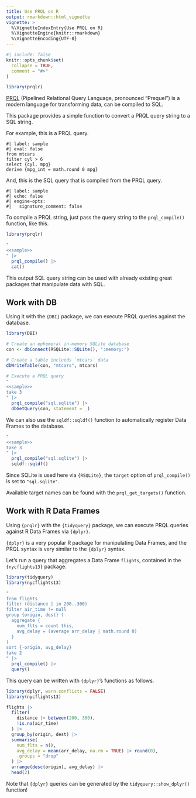 ```yaml
---
title: Use PRQL on R
output: rmarkdown::html_vignette
vignette: >
  %\VignetteIndexEntry{Use PRQL on R}
  %\VignetteEngine{knitr::rmarkdown}
  %\VignetteEncoding{UTF-8}
---
```


```r
#| include: false
knitr::opts_chunk$set(
  collapse = TRUE,
  comment = "#>"
)

library(prqlr)
```

[PRQL](https://prql-lang.org/) (Pipelined Relational Query Language, pronounced "Prequel")
is a modern language for transforming data, can be compiled to SQL.

This package provides a simple function to convert a PRQL query string to a SQL string.

For example, this is a PRQL query.

```prql
#| label: sample
#| eval: false
from mtcars
filter cyl > 6
select {cyl, mpg}
derive {mpg_int = math.round 0 mpg}
```

And, this is the SQL query that is compiled from the PRQL query.

```prql
#| label: sample
#| echo: false
#| engine-opts:
#|   signature_comment: false
```

To compile a PRQL string, just pass the query string to the `prql_compile()` function, like this.

```r
library(prqlr)

"
<<sample>>
" |>
  prql_compile() |>
  cat()
```

This output SQL query string can be used with already existing great packages that manipulate data with SQL.

## Work with DB

Using it with the `{DBI}` package, we can execute PRQL queries against the database.

```r
library(DBI)

# Create an ephemeral in-memory SQLite database
con <- dbConnect(RSQLite::SQLite(), ":memory:")

# Create a table inclueds `mtcars` data
dbWriteTable(con, "mtcars", mtcars)

# Execute a PRQL query
"
<<sample>>
take 3
" |>
  prql_compile("sql.sqlite") |>
  dbGetQuery(con, statement = _)
```

We can also use the `sqldf::sqldf()` function to automatically register Data Frames to the database.

```r
"
<<sample>>
take 3
" |>
  prql_compile("sql.sqlite") |>
  sqldf::sqldf()
```

Since SQLite is used here via `{RSQLite}`, the `target` option of `prql_compile()` is set to `"sql.sqlite"`.

Available target names can be found with the `prql_get_targets()` function.

## Work with R Data Frames

Using `{prqlr}` with the `{tidyquery}` package, we can execute PRQL queries against R Data Frames via `{dplyr}`.

`{dplyr}` is a very popular R package for manipulating Data Frames,
and the PRQL syntax is very similar to the `{dplyr}` syntax.

Let's run a query that aggregates a Data Frame `flights`, contained in the `{nycflights13}` package.

```r
library(tidyquery)
library(nycflights13)

"
from flights
filter (distance | in 200..300)
filter air_time != null
group {origin, dest} (
  aggregate {
    num_flts = count this,
    avg_delay = (average arr_delay | math.round 0)
  }
)
sort {-origin, avg_delay}
take 2
" |>
  prql_compile() |>
  query()
```

This query can be written with `{dplyr}`'s functions as follows.

```r
library(dplyr, warn.conflicts = FALSE)
library(nycflights13)

flights |>
  filter(
    distance |> between(200, 300),
    !is.na(air_time)
  ) |>
  group_by(origin, dest) |>
  summarise(
    num_flts = n(),
    avg_delay = mean(arr_delay, na.rm = TRUE) |> round(0),
    .groups = "drop"
  ) |>
  arrange(desc(origin), avg_delay) |>
  head(2)
```

Note that `{dplyr}` queries can be generated by the `tidyquery::show_dplyr()` function!
